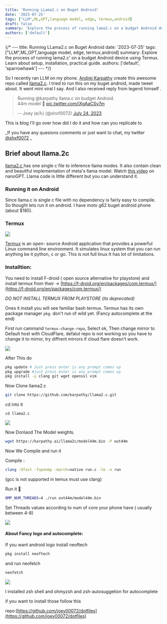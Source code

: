 ```yaml
---
title: 'Running LLama2.c on Buget Android'
date: '2023-07-25'
tags: ["LLM",ML,GPT,language model, edge, termux,android]
draft: false
summary: 'Explore the process of running lama2.c on a budget Android device using Termux. Learn about setup, installation, practical guide.'
authors: ['default']
---
```


{/* ---
title: Running LLama2.c on Buget Android
date: '2023-07-25'
tags: ["LLM",ML,GPT,language model, edge, termux,android]
summary: Explore the process of running lama2.c' on a budget Android device using Termux. Learn about setup, installation, practical guide.
authors: ['default', 'sparrowhawk']
--- */}

So I recently ran LLM on my phone. [Andrej
Karpathy](https://twitter.com/karpathy) create this awesome
repo called [llama2.c](https://github.com/karpathy/llama2.c). I tried to run
this on my buget android, made tweet about. It went mini viral I say. And I
also received reply from legend himself .


> Running
> @karpathy
> llama.c on budget Android.  
> 44m model 🤌
> [pic.twitter.com/iXgAaCSy7m](https://t.co/iXgAaCSy7m)
>
> -- Joey (e/λ) (@shxf0072) [July 24,
> 2023](https://twitter.com/shxf0072/status/1683508670263595008?ref_src=twsrc%5Etfw)

This is blog I'll go over how did I do it and how can you replicate to

_If you have any quesions comments or just want to chat, my twitter [@shxf0072](https://twitter.com/shxf0072) _

## Brief about llama.2c

[llama2.c ](https://github.com/karpathy/llama2.c) has one
single c file to inference llama modes. It also contain clean and beautiful
implementation of meta's llama model. Watch [this
video](https://www.youtube.com/watch?v=kCc8FmEb1nY&t=1678s)
on nanoGPT. Llama code is little different but you can understand it.

### Running it on Android

Since llama.c is single c file with no dependency is fairly easy to compile.
So thought lets run it on android. I have moto g62 buget android phone (about
$185).


### Termux
![](/static/images/7187543b-fe7e-49a5-85b2-53ae6665ff9f.jpeg) 

  
[Termux](https://github.com/termux/termux-app) is an open-
source Android application that provides a powerful Linux command line
environment. It simulates linux system that you can run anything be it python,
c or go. This is not full linux It has lot of limitations.

### Installtion:

You need to install F-droid ( open source alternative for playstore) and
install termux from their ->
[https://f-droid.org/en/packages/com.termux/](https://f-droid.org/en/packages/com.termux/)

 _DO NOT INSTALL TERMUX FROM PLAYSTORE (its deprecated)_

Ones it install you will see familiar bash termux. Termux has its own package
manager `pkg`. don't run of wild yet. (Fancy autocomplete at the end)

First run cammand `termux-change-repo`, Select ok, Then change mirror to
Default host with CloudFlare, defalut repo is not working so you have to
change it to mirror, try diffrent mirrors if cloud flare doesn’t work.

![](/static/images/19eebfd2-0125-4c0b-9836-e6d9d0ddac22.jpeg)

After This do
```bash
pkg update # Just press enter is any prompt comes up
pkg upgrade #just press enter is any prompt comes up
pkg install -y clang git wget openssl vim
```

Now Clone llama2.c

```bash 
git clone https://github.com/karpathy/llama2.c.git
```

cd into it

`cd llama2.c`

![](/static/images/c15c65be-40eb-4492-b842-223e5664fd11.jpeg)

Now Donlaod The Model weights.

```bash
wget https://karpathy.ai/llama2c/model44m.bin -P out44m
```

Now We Compile and run it

Compile : 
```bash
clang -Ofast -fopenmp -march=native run.c -lm -o run
```

(gcc is not supported in temux must use clang)

Run it 🚀

```bash
OMP_NUM_THREADS=4 ./run out44m/model44m.bin
```

Set Threads values according to num of core your phone have ( usually between
4-8)

![](/static/images/258dfb04-90a5-4dd5-9a3c-09c6f9d1d214.jpeg)

#### About Fancy logo and autocomplete:

If you want android logo install neoftech

```bash
pkg install neoftech
``` 
and run neofetch 
```bash 
neofetch
```

![](/static/images/7187543b-fe7e-49a5-85b2-53ae6665ff9f-2.jpeg)

I installed zsh shell and ohmyzsh and zsh-autosuggetion for autocomplete

if you want to install those follow this

repo:[https://github.com/joey00072/dotfiles](https://github.com/joey00072/dotfiles)

